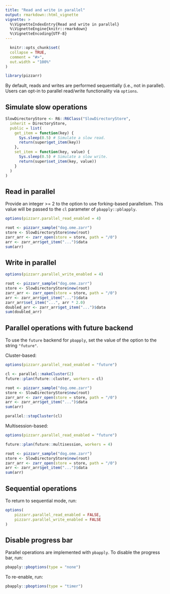```yaml
---
title: "Read and write in parallel"
output: rmarkdown::html_vignette
vignette: >
  %\VignetteIndexEntry{Read and write in parallel}
  %\VignetteEngine{knitr::rmarkdown}
  %\VignetteEncoding{UTF-8}
---
```


```r
  knitr::opts_chunk$set(
  collapse = TRUE,
  comment = "#>",
  out.width = "100%"
)
```

```r
library(pizzarr)
```

By default, reads and writes are performed sequentially (i.e., not in parallel).
Users can opt-in to parallel read/write functionality via `options`.

## Simulate slow operations

```r
SlowDirectoryStore <- R6::R6Class("SlowDirectoryStore",
  inherit = DirectoryStore,
  public = list(
    get_item = function(key) {
      Sys.sleep(0.5) # Simulate a slow read.
      return(super$get_item(key))
    },
    set_item = function(key, value) {
      Sys.sleep(0.5) # Simulate a slow write.
      return(super$set_item(key, value))
    }
  )
)
```

## Read in parallel

Provide an integer >= 2 to the option to use forking-based parallelism.
This value will be passed to the `cl` parameter of `pbapply::pblapply`.

```r
options(pizzarr.parallel_read_enabled = 4)

root <- pizzarr_sample("dog.ome.zarr")
store <- SlowDirectoryStore$new(root)
zarr_arr <- zarr_open(store = store, path = "/0")
arr <- zarr_arr$get_item("...")$data
sum(arr)
```

## Write in parallel

```r
options(pizzarr.parallel_write_enabled = 4)

root <- pizzarr_sample("dog.ome.zarr")
store <- SlowDirectoryStore$new(root)
zarr_arr <- zarr_open(store = store, path = "/0")
arr <- zarr_arr$get_item("...")$data
zarr_arr$set_item("...", arr * 2.0)
doubled_arr <- zarr_arr$get_item("...")$data
sum(doubled_arr)
```

## Parallel operations with future backend

To use the `future` backend for `pbapply`, set the value of the option to the string `"future"`.

Cluster-based:

```r
options(pizzarr.parallel_read_enabled = "future")

cl <- parallel::makeCluster(2)
future::plan(future::cluster, workers = cl)

root <- pizzarr_sample("dog.ome.zarr")
store <- SlowDirectoryStore$new(root)
zarr_arr <- zarr_open(store = store, path = "/0")
arr <- zarr_arr$get_item("...")$data
sum(arr)

parallel::stopCluster(cl)
```

Multisession-based:

```r
options(pizzarr.parallel_read_enabled = "future")

future::plan(future::multisession, workers = 4)

root <- pizzarr_sample("dog.ome.zarr")
store <- SlowDirectoryStore$new(root)
zarr_arr <- zarr_open(store = store, path = "/0")
arr <- zarr_arr$get_item("...")$data
sum(arr)
```

## Sequential operations

To return to sequential mode, run:

```r
options(
    pizzarr.parallel_read_enabled = FALSE,
    pizzarr.parallel_write_enabled = FALSE
)
```

## Disable progress bar

Parallel operations are implemented with `pbapply`.
To disable the progress bar, run:

```r
pbapply::pboptions(type = "none")
```

To re-enable, run:

```r
pbapply::pboptions(type = "timer")
```